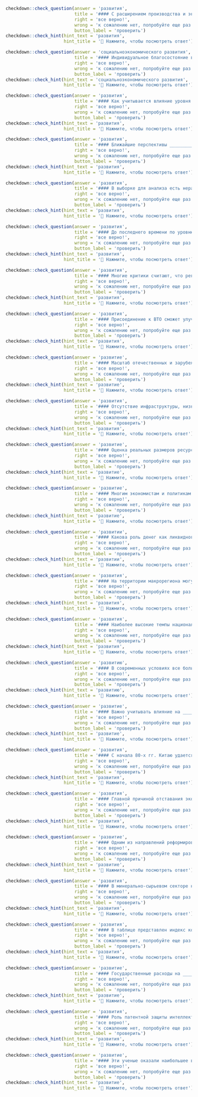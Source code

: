 ```r
checkdown::check_question(answer = 'развития', 
                          title = '#### С расширением производства и экспорта минерального сырья во многом связывал перспективы экономического ____________ (**развитие**) страны правящий диктаторский режим в 70-90-е годы.',
                          right = 'все верно!', 
                          wrong = 'к сожалению нет, попробуйте еще раз...',
                          button_label = 'проверить')
checkdown::check_hint(hint_text = 'развития',
                      hint_title = '🔎 Нажмите, чтобы посмотреть ответ')
```

```r
checkdown::check_question(answer = 'социальноэкономического развития', 
                          title = '#### Индивидуальное благосостояние выдвинулось в качестве одной из основных проблем социально-экономического развития. Обязанностью общества становятся контроль за мерой труда и потребления, сокращение неравенства в доходах.',
                          right = 'все верно!', 
                          wrong = 'к сожалению нет, попробуйте еще раз...',
                          button_label = 'проверить')
checkdown::check_hint(hint_text = 'социальноэкономического развития',
                      hint_title = '🔎 Нажмите, чтобы посмотреть ответ')
```

```r
checkdown::check_question(answer = 'развития', 
                          title = '#### Как учитывается влияние уровня ____________ (**развитие**) социальной инфраструктуры при прогнозировании демографических процессов в регионах Российской Федерации?',
                          right = 'все верно!', 
                          wrong = 'к сожалению нет, попробуйте еще раз...',
                          button_label = 'проверить')
checkdown::check_hint(hint_text = 'развития',
                      hint_title = '🔎 Нажмите, чтобы посмотреть ответ')
```

```r
checkdown::check_question(answer = 'развития', 
                          title = '#### Ближайшие перспективы ____________ (**развитие**) экономики в зоне Крайнего Севера связаны с освоением новых месторождений особо ценного минерального сырья.',
                          right = 'все верно!', 
                          wrong = 'к сожалению нет, попробуйте еще раз...',
                          button_label = 'проверить')
checkdown::check_hint(hint_text = 'развития',
                      hint_title = '🔎 Нажмите, чтобы посмотреть ответ')
```

```r
checkdown::check_question(answer = 'развития', 
                          title = '#### В выборке для анализа есть неравные доли государств с разным уровнем экономического ____________ (**развитие**).',
                          right = 'все верно!', 
                          wrong = 'к сожалению нет, попробуйте еще раз...',
                          button_label = 'проверить')
checkdown::check_hint(hint_text = 'развития',
                      hint_title = '🔎 Нажмите, чтобы посмотреть ответ')
```

```r
checkdown::check_question(answer = 'развития', 
                          title = '#### До последнего времени по уровню ____________ (**развитие**) человеческого потенциала выделяли четыре группы стран.',
                          right = 'все верно!', 
                          wrong = 'к сожалению нет, попробуйте еще раз...',
                          button_label = 'проверить')
checkdown::check_hint(hint_text = 'развития',
                      hint_title = '🔎 Нажмите, чтобы посмотреть ответ')
```

```r
checkdown::check_question(answer = 'развития', 
                          title = '#### Многие критики считают, что региональный принцип организации сберегательного дела тормозит возможности экономического ____________ (**развитие**) страны.',
                          right = 'все верно!', 
                          wrong = 'к сожалению нет, попробуйте еще раз...',
                          button_label = 'проверить')
checkdown::check_hint(hint_text = 'развития',
                      hint_title = '🔎 Нажмите, чтобы посмотреть ответ')
```

```r
checkdown::check_question(answer = 'развития', 
                          title = '#### Присоединение к ВТО сможет улучшить транзитные возможности России при условии ____________ (**развитие**) инфраструктуры и принятия мер по повышению конкурентоспособности предоставляемых транспортных услуг.',
                          right = 'все верно!', 
                          wrong = 'к сожалению нет, попробуйте еще раз...',
                          button_label = 'проверить')
checkdown::check_hint(hint_text = 'развития',
                      hint_title = '🔎 Нажмите, чтобы посмотреть ответ')
```

```r
checkdown::check_question(answer = 'развитие', 
                          title = '#### Масштаб отечественных и зарубежных инвестиций в ____________ (**развитие**) Дальнего Востока впечатляет, однако отдача от них пока не слишком значительная.',
                          right = 'все верно!', 
                          wrong = 'к сожалению нет, попробуйте еще раз...',
                          button_label = 'проверить')
checkdown::check_hint(hint_text = 'развитие',
                      hint_title = '🔎 Нажмите, чтобы посмотреть ответ')
```

```r
checkdown::check_question(answer = 'развития', 
                          title = '#### Отсутствие инфраструктуры, низкий уровень ____________ (**развитие**) человеческого капитала и плохое качество институтов доверия ограничивают приток капитала в такие страны из мировой экономики.',
                          right = 'все верно!', 
                          wrong = 'к сожалению нет, попробуйте еще раз...',
                          button_label = 'проверить')
checkdown::check_hint(hint_text = 'развития',
                      hint_title = '🔎 Нажмите, чтобы посмотреть ответ')
```

```r
checkdown::check_question(answer = 'развитие', 
                          title = '#### Оценка реальных размеров ресурсного сектора и его вклада в экономическое ____________ (**развитие**) является непростой задачей для российской экономики.',
                          right = 'все верно!', 
                          wrong = 'к сожалению нет, попробуйте еще раз...',
                          button_label = 'проверить')
checkdown::check_hint(hint_text = 'развитие',
                      hint_title = '🔎 Нажмите, чтобы посмотреть ответ')
```

```r
checkdown::check_question(answer = 'развитие', 
                          title = '#### Многим экономистам и политикам пришлось признать, что война вынуждает государство использовать мобилизационные методы в организации производства и общества для нужд обороны. А для этого требуется вмешательство государства в экономическое ____________ (**развитие**).',
                          right = 'все верно!', 
                          wrong = 'к сожалению нет, попробуйте еще раз...',
                          button_label = 'проверить')
checkdown::check_hint(hint_text = 'развитие',
                      hint_title = '🔎 Нажмите, чтобы посмотреть ответ')
```

```r
checkdown::check_question(answer = 'развитии', 
                          title = '#### Какова роль денег как ликвидного актива в становлении и ____________ (**развитие**) рыночной экономики?',
                          right = 'все верно!', 
                          wrong = 'к сожалению нет, попробуйте еще раз...',
                          button_label = 'проверить')
checkdown::check_hint(hint_text = 'развитии',
                      hint_title = '🔎 Нажмите, чтобы посмотреть ответ')
```

```r
checkdown::check_question(answer = 'развития', 
                          title = '#### На территории макрорегиона могут быть созданы идеальные правовые условия для ____________ (**развитие**) человеческого потенциала, бизнеса, институтов гражданского общества.',
                          right = 'все верно!', 
                          wrong = 'к сожалению нет, попробуйте еще раз...',
                          button_label = 'проверить')
checkdown::check_hint(hint_text = 'развития',
                      hint_title = '🔎 Нажмите, чтобы посмотреть ответ')
```

```r
checkdown::check_question(answer = 'развития', 
                          title = '#### Наиболее высокие темпы национального дохода характерны для перехода страны к более высокому уровню экономического ____________ (**развитие**).',
                          right = 'все верно!', 
                          wrong = 'к сожалению нет, попробуйте еще раз...',
                          button_label = 'проверить')
checkdown::check_hint(hint_text = 'развития',
                      hint_title = '🔎 Нажмите, чтобы посмотреть ответ')
```

```r
checkdown::check_question(answer = 'развитию', 
                          title = '#### В современных условиях все больше внимания уделяется совместной реализации крупных инвестиционных проектов, проектов по ____________ (**развитие**) инфраструктуры.',
                          right = 'все верно!', 
                          wrong = 'к сожалению нет, попробуйте еще раз...',
                          button_label = 'проверить')
checkdown::check_hint(hint_text = 'развитию',
                      hint_title = '🔎 Нажмите, чтобы посмотреть ответ')
```

```r
checkdown::check_question(answer = 'развитие', 
                          title = '#### Важно учитывать влияние на ____________ (**развитие**) отрасли инвестиционных фондов динамики финансовых рынков.',
                          right = 'все верно!', 
                          wrong = 'к сожалению нет, попробуйте еще раз...',
                          button_label = 'проверить')
checkdown::check_hint(hint_text = 'развитие',
                      hint_title = '🔎 Нажмите, чтобы посмотреть ответ')
```

```r
checkdown::check_question(answer = 'развития', 
                          title = '#### С начала 80-х гг. Китаю удается поддерживать высокие темпы ____________ (**развитие**), примерно 10% прироста ВВП в год.',
                          right = 'все верно!', 
                          wrong = 'к сожалению нет, попробуйте еще раз...',
                          button_label = 'проверить')
checkdown::check_hint(hint_text = 'развития',
                      hint_title = '🔎 Нажмите, чтобы посмотреть ответ')
```

```r
checkdown::check_question(answer = 'развития', 
                          title = '#### Главной причиной отставания экономики северо-восточных провинций Китая остается низкий уровень ____________ (**развитие**) рыночных механизмов.',
                          right = 'все верно!', 
                          wrong = 'к сожалению нет, попробуйте еще раз...',
                          button_label = 'проверить')
checkdown::check_hint(hint_text = 'развития',
                      hint_title = '🔎 Нажмите, чтобы посмотреть ответ')
```

```r
checkdown::check_question(answer = 'развитие', 
                          title = '#### Одним из направлений реформирования отечественных субъектов хозяйствования становится создание и ____________ (**развитие**) корпоративной формы собственности.',
                          right = 'все верно!', 
                          wrong = 'к сожалению нет, попробуйте еще раз...',
                          button_label = 'проверить')
checkdown::check_hint(hint_text = 'развитие',
                      hint_title = '🔎 Нажмите, чтобы посмотреть ответ')
```

```r
checkdown::check_question(answer = 'развития', 
                          title = '#### В минерально-сырьевом секторе начальный этап формирования предпосылок для становления и ____________ (**развитие**) кластеров, как правило, связан с деятельностью крупной (транснациональной или трансрегиональной) компании.',
                          right = 'все верно!', 
                          wrong = 'к сожалению нет, попробуйте еще раз...',
                          button_label = 'проверить')
checkdown::check_hint(hint_text = 'развития',
                      hint_title = '🔎 Нажмите, чтобы посмотреть ответ')
```

```r
checkdown::check_question(answer = 'развития', 
                          title = '#### В таблице представлен индекс конкурентоспособности, индекс экономики знаний и индекс ____________ (**развитие**) человеческого потенциала отдельных стран мира.',
                          right = 'все верно!', 
                          wrong = 'к сожалению нет, попробуйте еще раз...',
                          button_label = 'проверить')
checkdown::check_hint(hint_text = 'развития',
                      hint_title = '🔎 Нажмите, чтобы посмотреть ответ')
```

```r
checkdown::check_question(answer = 'развитие', 
                          title = '#### Государственные расходы на ____________ (**развитие**) системы образования, здравоохранение, культуру не компенсируют недостаток индивидуальных вложений.',
                          right = 'все верно!', 
                          wrong = 'к сожалению нет, попробуйте еще раз...',
                          button_label = 'проверить')
checkdown::check_hint(hint_text = 'развитие',
                      hint_title = '🔎 Нажмите, чтобы посмотреть ответ')
```

```r
checkdown::check_question(answer = 'развития', 
                          title = '#### Роль патентной защиты интеллектуальной собственности и на этапе создания, и на этапе ____________ (**развитие**) оценивается всеми невысоко.',
                          right = 'все верно!', 
                          wrong = 'к сожалению нет, попробуйте еще раз...',
                          button_label = 'проверить')
checkdown::check_hint(hint_text = 'развития',
                      hint_title = '🔎 Нажмите, чтобы посмотреть ответ')
```

```r
checkdown::check_question(answer = 'развитие', 
                          title = '#### Эти ученые оказали наибольшее влияние на ____________ (**развитие**) мировой экономической мысли, вошедшие в учебники по истории экономических учений.',
                          right = 'все верно!', 
                          wrong = 'к сожалению нет, попробуйте еще раз...',
                          button_label = 'проверить')
checkdown::check_hint(hint_text = 'развитие',
                      hint_title = '🔎 Нажмите, чтобы посмотреть ответ')
```

